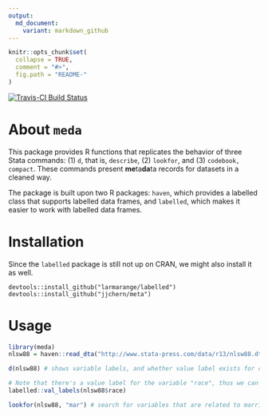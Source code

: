 ```yaml
---
output:
  md_document:
    variant: markdown_github
---
```


<!-- README.md is generated from README.Rmd. Please edit that file -->

```r
knitr::opts_chunk$set(
  collapse = TRUE,
  comment = "#>",
  fig.path = "README-"
)
```

[![Travis-CI Build Status](https://travis-ci.org/jjchern/meta.svg?branch=master)](https://travis-ci.org/jjchern/meta)

# About `meda`

This package provides R functions that replicates the behavior of three Stata commands: (1) `d`, that is, `describe`, (2) `lookfor`, and (3) `codebook, compact`. These commands present **me**ta**da**ta records for datasets in a cleaned way. 

The package is built upon two R packages: `haven`, which provides a labelled class that supports labelled data frames, and `labelled`, which makes it easier to work with 
labelled data frames.

# Installation

Since the `labelled` package is still not up on CRAN, we might also install it as well.

```
devtools::install_github("larmarange/labelled")
devtools::install_github("jjchern/meta")
```

# Usage

```r
library(meda)
nlsw88 = haven::read_dta("http://www.stata-press.com/data/r13/nlsw88.dta")

d(nlsw88) # shows variable labels, and whether value label exists for certain variables

# Note that there's a value label for the variable "race", thus we can checkout the values
labelled::val_labels(nlsw88$race)

lookfor(nlsw88, "mar") # search for variables that are related to marriage
```


